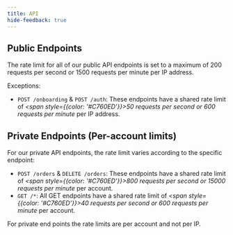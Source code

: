 ```yaml
---
title: API
hide-feedback: true
---
```


## Public Endpoints

The rate limit for all of our public API endpoints is set to a maximum of 200 requests per second or 1500 requests per minute per IP address.

Exceptions:

* `POST /onboarding` & `POST /auth`: These endpoints have a shared rate limit of _<span style={{color: '#C760ED'}}>50 requests per second or 600 requests per minute</span>_ per IP address.

## Private Endpoints (Per-account limits)

For our private API endpoints, the rate limit varies according to the specific endpoint:

* `POST /orders` & `DELETE /orders`: These endpoints have a shared rate limit of _<span style={{color: '#C760ED'}}>800 requests per second or 15000 requests per minute</span>_ per account.
* `GET /*`: All GET endpoints have a shared rate limit of _<span style={{color: '#C760ED'}}>40 requests per second or 600 requests per minute</span>_ per account.

For private end points the rate limits are per account and not per IP.
